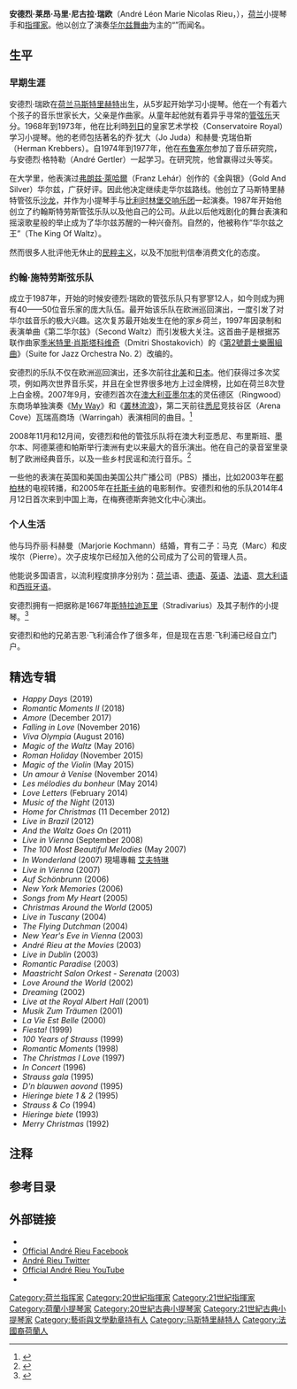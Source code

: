 {{NoteTA
| G1 = Music
}}
{{Infobox Musical artist
| name                = 安德烈·瑞欧<br>André Rieu
| Background          = non_vocal_instrumentalist
| image               = Andre Rieu 2009.jpg
| image_size          =
| caption             = 2009年的瑞欧
| nationality         = 
| birth_name          = 安德烈·莱昂·马里·尼古拉·瑞欧（André Léon Marie Nicolas Rieu）
| birth_date          = {{birth date and age|1949|10|1}} 
| birth_place         = {{flag|荷兰}}[[马斯特里赫特|马斯特里赫特]]
| death_date          = 
| death_place         = 
| Instrument          = [[小提琴|小提琴]]
| Genre               = [[华尔兹|华尔兹]]
| Occupation          = [[作曲家|作曲家]]，小提琴手，[[指揮家|指揮家]]
| Years_active        = 1978年-现在
| Label               = 
| URL                 = [http://www.andrerieu.com/ www.andrerieu.com]
| Notable_instruments = [[Stradivarius|Stradivarius]] 小提琴 (1667)<ref name="violin">{{cite web | url = http://www.andrerieu.com/site/index.php?id=music-violin | title = Official André Rieu website | accessdate = 2007-05-31 | deadurl = yes | archiveurl = https://web.archive.org/web/20071020235839/http://andrerieu.com/site/index.php?id=music-violin | archivedate = 2007-10-20 }}</ref>
}}

'''安德烈·莱昂·马里·尼古拉·瑞欧'''{{NoteTag|作为法裔荷兰人，其名字来自法语，应译作“安德烈·里厄”，但不谙法语的前人给出的“瑞欧”之译名已影响甚广，故在此保留沿用}}（André Léon Marie Nicolas Rieu，{{bd|1949年|10月1日|catIdx=Rieu}}），[[荷兰|荷兰]]小提琴手和[[指揮家|指揮家]]。他以创立了演奏[[圓舞曲|华尔兹舞曲]]为主的“{{link-en|约翰·施特劳斯管弦乐团|Johann Strauss Orchestra}}”而闻名。

== 生平 ==
=== 早期生涯 ===
安德烈·瑞欧在[[荷兰|荷兰]][[马斯特里赫特|马斯特里赫特]]出生，从5岁起开始学习小提琴。他在一个有着六个孩子的音乐世家长大，父亲是作曲家。从童年起他就有着异乎寻常的[[管弦乐|管弦乐]]天分。1968年到1973年，他在比利時[[列日|列日]]的皇家艺术学校（Conservatoire Royal）学习小提琴。他的老师包括著名的乔·犹大（Jo Juda）和赫曼·克瑞伯斯（Herman Krebbers）。自1974年到1977年，他在[[布鲁塞尔|布鲁塞尔]]参加了音乐研究院，与安德烈·格特勒（André Gertler）一起学习。在研究院，他曾赢得过头等奖。

在大学里，他表演过[[弗朗兹·萊哈爾|弗朗兹·萊哈爾]]（Franz Lehár）创作的《金與银》（Gold And Silver）华尔兹，广获好评。因此他决定继续走华尔兹路线。他创立了马斯特里赫特管弦乐[[沙龙|沙龙]]，并作为小提琴手与[[比利时|比利时]][[林堡|林堡]][[交响乐团|交响乐团]]一起演奏。1987年开始他创立了约翰斯特劳斯管弦乐队以及他自己的公司。从此以后他戏剧化的舞台表演和摇滚歌星般的举止成为了华尔兹苏醒的一种兴奋剂。自然的，他被称作“华尔兹之王”（The King Of Waltz）。

然而很多人批评他无休止的[[民粹主义|民粹主义]]，以及不加批判信奉消费文化的态度。

=== 约翰·施特劳斯弦乐队 ===
成立于1987年，开始的时候安德烈·瑞欧的管弦乐队只有寥寥12人，如今则成为拥有40——50位音乐家的庞大队伍。最开始该乐队在欧洲巡回演出，一度引发了对华尔兹音乐的极大兴趣。这次复苏最开始发生在他的家乡荷兰，1997年因录制和表演单曲《第二华尔兹》（Second Waltz）而引发极大关注。这首曲子是根据苏联作曲家[[季米特里·肖斯塔科维奇|季米特里·肖斯塔科维奇]]（Dmitri Shostakovich）的《[[第2號爵士樂團組曲_(蕭士達高維契)|第2號爵士樂團組曲]]》（Suite for Jazz Orchestra No. 2）改编的。

安德烈的乐队不仅在欧洲巡回演出，还多次前往[[北美|北美]]和[[日本|日本]]。他们获得过多次奖项，例如两次世界音乐奖，并且在全世界很多地方上过金牌榜，比如在荷兰8次登上白金榜。2007年9月，安德烈首次在[[澳大利亚|澳大利亚]][[墨尔本|墨尔本]]的灵伍德区（Ringwood）东商场单独演奏《[[My_Way|My Way]]》和《[[叢林流浪_(澳大利亞民謠)|叢林流浪]]》，第二天前往[[悉尼|悉尼]]竞技谷区（Arena Cove）瓦瑞高商场（Warringah）表演相同的曲目。<ref>{{cite web |url=http://www.youtube.com/watch?v=Dqnbl19hefA|title=在YouTube上的澳大利亚首次演出录影|accessdate=2008-04-03}}</ref> 

2008年11月和12月间，安德烈和他的管弦乐队将在澳大利亚悉尼、布里斯班、墨尔本、阿德莱德和帕斯举行澳洲有史以来最大的音乐演出。他在自己的录音室里录制了欧洲经典音乐，以及一些乡村民谣和流行音乐。<ref name="australia">{{cite web | url = http://www.worldwideticketing.com/concerts/andre-rieu-concerts.htm | title = Andre Rieu Tickets Australian Tour | accessdate = 2008-04-03 | language = en | deadurl = yes | archiveurl = https://web.archive.org/web/20080509104629/http://www.worldwideticketing.com/concerts/andre-rieu-concerts.htm | archivedate = 2008-05-09 }}</ref>

一些他的表演在英国和美国由美国公共广播公司（PBS）播出，比如2003年在[[都柏林|都柏林]]的电视转播，和2005年在[[托斯卡纳|托斯卡纳]]的电影制作。安德烈和他的乐队2014年4月12日首次来到中国上海，在梅赛德斯奔驰文化中心演出。

=== 个人生活 ===
他与玛乔丽·科赫曼（Marjorie Kochmann）结婚，育有二子：马克（Marc）和皮埃尔（Pierre）。次子皮埃尔已经加入他的公司成为了公司的管理人员。

他能说多国语言，以流利程度排序分别为：[[荷兰|荷兰]]语、[[德语|德语]]、[[英语|英语]]、[[法语|法语]]、[[意大利语|意大利语]]和[[西班牙语|西班牙语]]。

安德烈拥有一把据称是1667年[[斯特拉迪瓦里|斯特拉迪瓦里]]（Stradivarius）及其子制作的小提琴。<ref name="violin2">{{cite web | url = http://www.andrerieu.com/site/index.php?id=music-violin | title = 安德烈·瑞欧官方网站 | accessdate = 2007-05-31 | language = en | deadurl = yes | archiveurl = https://web.archive.org/web/20071020235839/http://andrerieu.com/site/index.php?id=music-violin | archivedate = 2007-10-20 }}</ref>

安德烈和他的兄弟吉恩·飞利浦合作了很多年，但是现在吉恩·飞利浦已经自立门户。

== 精选专辑 ==
*''Happy Days'' (2019)
*''Romantic Moments II'' (2018)
*''Amore'' (December 2017)
*''Falling in Love'' (November 2016)
*''Viva Olympia'' (August 2016)
*''Magic of the Waltz'' (May 2016)
*''Roman Holiday'' (November 2015)
*''Magic of the Violin'' (May 2015)
*''Un amour à Venise'' (November 2014)
*''Les mélodies du bonheur'' (May 2014)
*''Love Letters'' (February 2014)
*''Music of the Night'' (2013)
*''Home for Christmas'' (11 December 2012)
*''Live in Brazil'' (2012)
*''And the Waltz Goes On'' (2011)
*''Live in Vienna'' (September 2008)
*''The 100 Most Beautiful Melodies'' (May 2007)
* ''In Wonderland'' (2007) 現場專輯 [[艾夫特琳|艾夫特琳]]
* ''Live in Vienna'' (2007)
* ''Auf Schönbrunn'' (2006)
* ''New York Memories'' (2006)
* ''Songs from My Heart'' (2005)
* ''Christmas Around the World'' (2005)
* ''Live in Tuscany'' (2004)
* ''The Flying Dutchman'' (2004)
* ''New Year's Eve in Vienna'' (2003)
* ''André Rieu at the Movies'' (2003)
* ''Live in Dublin'' (2003)
* ''Romantic Paradise'' (2003)
* ''Maastricht Salon Orkest - Serenata'' (2003)
* ''Love Around the World'' (2002)
* ''Dreaming'' (2002)
* ''Live at the Royal Albert Hall'' (2001)
* ''Musik Zum Träumen'' (2001)
* ''La Vie Est Belle'' (2000)
* ''Fiesta!'' (1999)
* ''100 Years of Strauss'' (1999)
* ''Romantic Moments'' (1998)
* ''The Christmas I Love'' (1997)
* ''In Concert'' (1996)
* ''Strauss gala'' (1995)
* ''D'n blauwen aovond'' (1995)
* ''Hieringe biete 1 & 2'' (1995)
* ''Strauss & Co'' (1994)
* ''Hieringe biete'' (1993)
* ''Merry Christmas'' (1992)

== 注释 ==
{{noteFoot}}
== 参考目录 ==
{{reflist}}

== 外部链接 ==
* {{Official website|https://www.andrerieu.com/}}
* [http://www.facebook.com/andrerieu Official André Rieu Facebook] {{Wayback|url=http://www.facebook.com/andrerieu |date=20100614000107 }}
* [http://www.twitter.com/andrerieu André Rieu Twitter] {{Wayback|url=http://www.twitter.com/andrerieu |date=20130308171459 }}
* [http://www.youtube.com/andrerieuTV Official André Rieu YouTube] {{Wayback|url=http://www.youtube.com/andrerieuTV |date=20130303120321 }}
* {{allmusicguide|id=11:fxfrxqlgldde|label=André Rieu}}

{{Authority control}}
{{DEFAULTSORT:Rieu, Andre}}
[[Category:荷兰指挥家|Category:荷兰指挥家]]
[[Category:20世紀指揮家|Category:20世紀指揮家]]
[[Category:21世紀指揮家|Category:21世紀指揮家]]
[[Category:荷蘭小提琴家|Category:荷蘭小提琴家]]
[[Category:20世紀古典小提琴家|Category:20世紀古典小提琴家]]
[[Category:21世紀古典小提琴家|Category:21世紀古典小提琴家]]
[[Category:藝術與文學勳章持有人|Category:藝術與文學勳章持有人]]
[[Category:马斯特里赫特人|Category:马斯特里赫特人]]
[[Category:法國裔荷蘭人|Category:法國裔荷蘭人]]